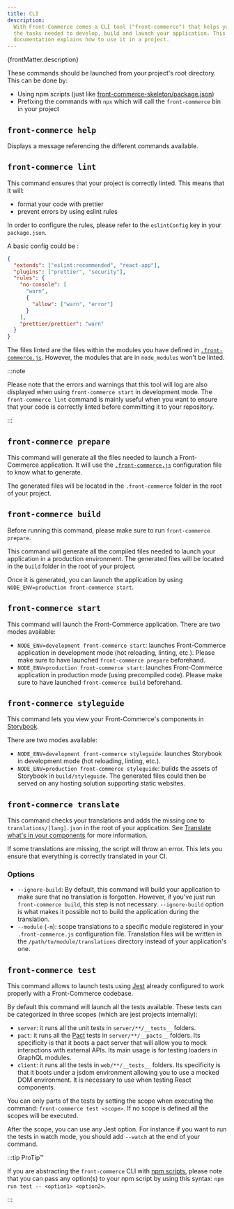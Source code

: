 ```yaml
---
title: CLI
description:
  With Front-Commerce comes a CLI tool ("front-commerce") that helps you launch
  the tasks needed to develop, build and launch your application. This reference
  documentation explains how to use it in a project.
---
```


<p>{frontMatter.description}</p>

These commands should be launched from your project's root directory. This can
be done by:

- Using npm scripts (just like
  [front-commerce-skeleton/package.json](https://gitlab.com/front-commerce/front-commerce-skeleton/blob/main/package.json#L7))
- Prefixing the commands with `npx` which will call the `front-commerce` bin in
  your project

## `front-commerce help`

Displays a message referencing the different commands available.

## `front-commerce lint`

This command ensures that your project is correctly linted. This means that it
will:

- format your code with prettier
- prevent errors by using eslint rules

In order to configure the rules, please refer to the `eslintConfig` key in your
`package.json`.

A basic config could be :

```json
{
  "extends": ["eslint:recommended", "react-app"],
  "plugins": ["prettier", "security"],
  "rules": {
    "no-console": [
      "warn",
      {
        "allow": ["warn", "error"]
      }
    ],
    "prettier/prettier": "warn"
  }
}
```

The files linted are the files within the modules you have defined in
[`.front-commerce.js`](/docs/reference/front-commerce-js). However, the modules
that are in `node_modules` won't be linted.

:::note

Please note that the errors and warnings that this tool will log are also
displayed when using `front-commerce start` in development mode. The
`front-commerce lint` command is mainly useful when you want to ensure that your
code is correctly linted before committing it to your repository.

:::

## `front-commerce prepare`

This command will generate all the files needed to launch a Front-Commerce
application. It will use the
[`.front-commerce.js`](/docs/reference/front-commerce-js) configuration file to
know what to generate.

The generated files will be located in the `.front-commerce` folder in the root
of your project.

## `front-commerce build`

Before running this command, please make sure to run `front-commerce prepare`.

This command will generate all the compiled files needed to launch your
application in a production environment. The generated files will be located in
the `build` folder in the root of your project.

Once it is generated, you can launch the application by using
`NODE_ENV=production front-commerce start`.

## `front-commerce start`

This command will launch the Front-Commerce application. There are two modes
available:

- `NODE_ENV=development front-commerce start`: launches Front-Commerce
  application in development mode (hot reloading, linting, etc.). Please make
  sure to have launched `front-commerce prepare` beforehand.
- `NODE_ENV=production front-commerce start`: launches Front-Commerce
  application in production mode (using precompiled code). Please make sure to
  have launched `front-commerce build` beforehand.

## `front-commerce styleguide`

This command lets you view your Front-Commerce's components in
[Storybook](https://storybook.js.org/).

There are two modes available:

- `NODE_ENV=development front-commerce styleguide`: launches Storybook in
  development mode (hot reloading, linting, etc.).
- `NODE_ENV=production front-commerce styleguide`: builds the assets of
  Storybook in `build/styleguide`. The generated files could then be served on
  any hosting solution supporting static websites.

## `front-commerce translate`

This command checks your translations and adds the missing one to
`translations/[lang].json` in the root of your application. See
[Translate what's in your components](/docs/advanced/theme/translations#Translate-what’s-in-your-components)
for more information.

If some translations are missing, the script will throw an error. This lets you
ensure that everything is correctly translated in your CI.

### Options

- `--ignore-build`: By default, this command will build your application to make
  sure that no translation is forgotten. However, if you've just run
  `front-commerce build`, this step is not necessary. `--ignore-build` option is
  what makes it possible not to build the application during the translation.
- `--module` (`-m`): scope translations to a specific module registered in your
  `.front-commerce.js` configuration file. Translation files will be written in
  the `/path/to/module/translations` directory instead of your application's
  one.

## `front-commerce test`

This command allows to launch tests using [Jest](https://jestjs.io/) already
configured to work properly with a Front-Commerce codebase.

By default this command will launch all the tests available. These tests can be
categorized in three scopes (which are jest projects internally):

- `server`: it runs all the unit tests in `server/**/__tests__` folders.
- `pact`: it runs all the [Pact](https://docs.pact.io/) tests in
  `server/**/__pacts__` folders. Its specificity is that it boots a pact server
  that will allow you to mock interactions with external APIs. Its main usage is
  for testing loaders in GraphQL modules.
- `client`: it runs all the tests in `web/**/__tests__` folders. Its specificity
  is that it boots under a jsdom environment allowing you to use a mocked DOM
  environment. It is necessary to use when testing React components.

You can only parts of the tests by setting the scope when executing the command:
`front-commerce test <scope>`. If no scope is defined all the scopes will be
executed.

After the scope, you can use any Jest option. For instance if you want to run
the tests in watch mode, you should add `--watch` at the end of your command.

:::tip ProTip™

If you are abstracting the `front-commerce` CLI with
[npm scripts](https://docs.npmjs.com/misc/scripts), please note that you can
pass any option(s) to your npm script by using this syntax:
`npm run test -- <option1> <option2>`.

:::
